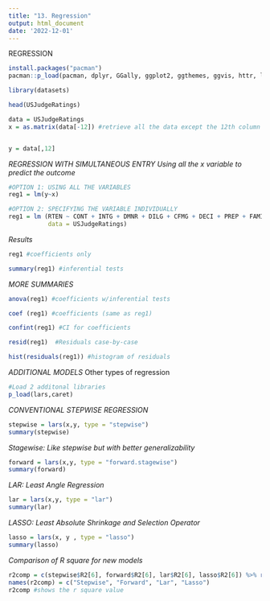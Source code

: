 ---
title: "13. Regression"
output: html_document
date: '2022-12-01'
---

REGRESSION

```{r}
install.packages("pacman")
pacman::p_load(pacman, dplyr, GGally, ggplot2, ggthemes, ggvis, httr, lubridate, plotly, rio, rmarkdown, shiny, stringr, tidyr)
```

```{r}
library(datasets)
```

```{r}
head(USJudgeRatings)
```

```{r}
data = USJudgeRatings
x = as.matrix(data[-12]) #retrieve all the data except the 12th column which is the dependent variable. This is to put all independent variable to a variable


y = data[,12]
```

*REGRESSION WITH SIMULTANEOUS ENTRY*
*Using all the x variable to predict the outcome*

```{r}
#OPTION 1: USING ALL THE VARIABLES
reg1 = lm(y~x)
```

```{r}
#OPTION 2: SPECIFYING THE VARIABLE INDIVIDUALLY
reg1 = lm (RTEN ~ CONT + INTG + DMNR + DILG + CFMG + DECI + PREP + FAMI + ORAL + WRIT + PHYS,
           data = USJudgeRatings)

```


*Results*
```{r}
reg1 #coefficients only
```

```{r}
summary(reg1) #inferential tests
```
*MORE SUMMARIES*


```{r}
anova(reg1) #coefficients w/inferential tests

```
```{r}
coef (reg1) #coefficients (same as reg1)

```


```{r}
confint(reg1) #CI for coefficients

```


```{r}
resid(reg1)  #Residuals case-by-case

```


```{r}
hist(residuals(reg1)) #histogram of residuals
```

*ADDITIONAL MODELS*
Other types of regression

```{r}
#Load 2 additonal libraries
p_load(lars,caret)
```

*CONVENTIONAL STEPWISE REGRESSION*
```{r}
stepwise = lars(x,y, type = "stepwise")
summary(stepwise)
```
*Stagewise: Like stepwise but with better generalizability*

```{r}
forward = lars(x,y, type = "forward.stagewise")
summary(forward)
```

*LAR: Least Angle Regression*
```{r}
lar = lars(x,y, type = "lar")
summary(lar)
```
*LASSO: Least Absolute Shrinkage and Selection Operator*

```{r}
lasso = lars(x, y , type = "lasso")
summary(lasso)
```
*Comparison of R square for new models*

```{r}
r2comp = c(stepwise$R2[6], forward$R2[6], lar$R2[6], lasso$R2[6]) %>% round(2)
names(r2comp) = c("Stepwise", "Forward", "Lar", "Lasso")
r2comp #shows the r square value
```


